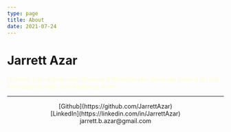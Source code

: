 ```yaml
---
type: page
title: About
date: 2021-07-24
---
```

# Jarrett Azar


<span style="color:#fffdd0">Hi there, I am a Computer Science & Photography Graduate looking for full time opportunities and freelance work.</span>

---

<div>
  <center>
  [Github](https://github.com/JarrettAzar)
  <br />
  [LinkedIn](https://linkedin.com/in/JarrettAzar)
  <br />
  jarrett.b.azar@gmail.com
  </center>
</div>
